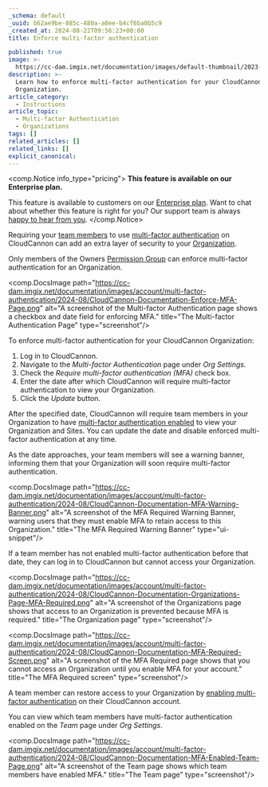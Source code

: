 ```yaml
---
_schema: default
_uuid: b62ae9be-885c-480a-a0ee-b4cf6ba0b5c9
_created_at: 2024-08-22T09:56:23+00:00
title: Enforce multi-factor authentication

published: true
image: >-
  https://cc-dam.imgix.net/documentation/images/default-thumbnail/2023-Q4/CloudCannon-Documentation-Thumbnail.png
description: >-
  Learn how to enforce multi-factor authentication for your CloudCannon
  Organization.
article_category:
  - Instructions
article_topic:
  - Multi-factor Authentication
  - Organizations
tags: []
related_articles: []
related_links: []
explicit_canonical:
---
```

<comp.Notice info_type="pricing">
  **This feature is available on our Enterprise plan.**

  This feature is available to customers on our [Enterprise plan](/pricing/). Want to chat about whether this feature is right for you? Our support team is always <a href="mailto:success@cloudcannon.com?subject=A%20question%20about%20enforced%20MFA" rel="noreferrer">happy to hear from you</a>.
</comp.Notice>

Requiring your [team members](/documentation/articles/what-is-a-team-member/) to use [multi-factor authentication](/documentation/articles/what-is-multi-factor-authentication/) on CloudCannon can add an extra layer of security to your [Organization](/documentation/articles/what-is-an-organization/).

Only members of the Owners [Permission Group](/documentation/articles/what-are-permission-groups/) can enforce multi-factor authentication for an Organization.

<comp.DocsImage path="https://cc-dam.imgix.net/documentation/images/account/multi-factor-authentication/2024-08/CloudCannon-Documentation-Enforce-MFA-Page.png" alt="A screenshot of the Multi-factor Authentication page shows a checkbox and date field for enforcing MFA." title="The Multi-factor Authentication Page" type="screenshot"/>

To enforce multi-factor authentication for your CloudCannon Organization:

1. Log in to CloudCannon.
2. Navigate to the *Multi-factor Authentication* page under *Org Settings.*
3. Check the *Require multi-factor authentication (MFA)* check box.
4. Enter the date after which CloudCannon will require multi-factor authentication to view your Organization.
5. Click the *Update* button.

After the specified date, CloudCannon will require team members in your Organization to have [multi-factor authentication enabled](/documentation/articles/enable-multi-factor-authentication/) to view your Organization and Sites. You can update the date and disable enforced multi-factor authentication at any time.

As the date approaches, your team members will see a warning banner, informing them that your Organization will soon require multi-factor authentication.

<comp.DocsImage path="https://cc-dam.imgix.net/documentation/images/account/multi-factor-authentication/2024-08/CloudCannon-Documentation-MFA-Warning-Banner.png" alt="A screenshot of the MFA Required Warning Banner, warning users that they must enable MFA to retain access to this Organization." title="The MFA Required Warning Banner" type="ui-snippet"/>

If a team member has not enabled multi-factor authentication before that date, they can log in to CloudCannon but cannot access your Organization.

<comp.DocsImage path="https://cc-dam.imgix.net/documentation/images/account/multi-factor-authentication/2024-08/CloudCannon-Documentation-Organizations-Page-MFA-Required.png" alt="A screenshot of the Organizations page shows that access to an Organization is prevented because MFA is required." title="The Organization page" type="screenshot"/>

<comp.DocsImage path="https://cc-dam.imgix.net/documentation/images/account/multi-factor-authentication/2024-08/CloudCannon-Documentation-MFA-Required-Screen.png" alt="A screenshot of the MFA Required page shows that you cannot access an Organization until you enable MFA for your account." title="The MFA Required screen" type="screenshot"/>

A team member can restore access to your Organization by [enabling multi-factor authentication](/documentation/articles/enable-multi-factor-authentication/) on their CloudCannon account.

You can view which team members have multi-factor authentication enabled on the *Team* page under *Org Settings*.

<comp.DocsImage path="https://cc-dam.imgix.net/documentation/images/account/multi-factor-authentication/2024-08/CloudCannon-Documentation-MFA-Enabled-Team-Page.png" alt="A screenshot of the Team page shows which team members have enabled MFA." title="The Team page" type="screenshot"/>